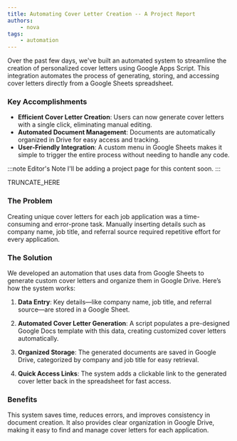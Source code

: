 ```yaml
---
title: Automating Cover Letter Creation -- A Project Report
authors:
    - nova
tags:
    - automation
---
```


Over the past few days, we've built an automated system to streamline the creation of personalized cover letters using Google Apps Script. This integration automates the process of generating, storing, and accessing cover letters directly from a Google Sheets spreadsheet.

### Key Accomplishments

- **Efficient Cover Letter Creation**: Users can now generate cover letters with a single click, eliminating manual editing.
- **Automated Document Management**: Documents are automatically organized in Drive for easy access and tracking.
- **User-Friendly Integration**: A custom menu in Google Sheets makes it simple to trigger the entire process without needing to handle any code.

:::note Editor's Note
I'll be adding a project page for this content soon.
:::

TRUNCATE_HERE

### The Problem

Creating unique cover letters for each job application was a time-consuming and error-prone task. Manually inserting details such as company name, job title, and referral source required repetitive effort for every application.

### The Solution

We developed an automation that uses data from Google Sheets to generate custom cover letters and organize them in Google Drive. Here’s how the system works:

1. **Data Entry**: Key details—like company name, job title, and referral source—are stored in a Google Sheet.
   
2. **Automated Cover Letter Generation**: A script populates a pre-designed Google Docs template with this data, creating customized cover letters automatically.

3. **Organized Storage**: The generated documents are saved in Google Drive, categorized by company and job title for easy retrieval.

4. **Quick Access Links**: The system adds a clickable link to the generated cover letter back in the spreadsheet for fast access.

### Benefits

This system saves time, reduces errors, and improves consistency in document creation. It also provides clear organization in Google Drive, making it easy to find and manage cover letters for each application.
